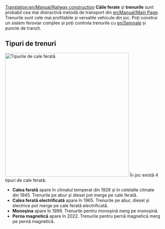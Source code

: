[[Translation:en/Manual/Railway construction]]
{{ro/Manual/Tabelul de conținut}}
'''Căile ferate''' și '''trenurile''' sunt probabil cea mai distractivă metodă de transport din [[en/Manual/Main Page]]. Trenurile sunt cele mai profitabile și versatile vehicule din joc. Poți construi un sistem feroviar complex și poți controla trenurile cu [[en/Semnale]] și puncte de tranzit.

== Tipuri de trenuri ==
[[File:ro/Manual/Rott.jpeg|thumb|none|400px|Tipurile de cale ferată]]
În joc există 4 tipuri de cale ferată:
*'''Calea ferată''' apare în climatul temperat din 1926 și în celelalte climate din 1945. Trenurile pe abur și diesel pot merge pe cale ferată.
*'''Calea ferată electrificată''' apare în 1965. Trenurile pe abur, diesel și electrice pot merge pe cale ferată electrificată.
*'''Monoșina''' apare în 1999. Trenurile pentru monoșină merg pe monoșină.
*'''Perna magnetică''' apare în 2022. Trenurile pentru pernă magnetică merg pe pernă magnetică.